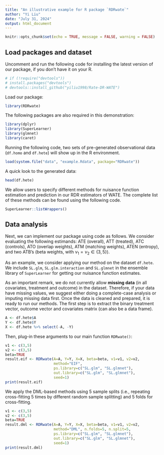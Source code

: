 ```yaml
---
title: "An illustrative example for R package `RDRwate`"
author: "Yi Liu"
date: "July 31, 2024"
output: html_document
---
```


```r
knitr::opts_chunk$set(echo = TRUE, message = FALSE, warning = FALSE)
```

## Load packages and dataset

Uncomment and run the following code for installing the latest version of our package, if you don't have it on your R. 

```r
# if (!require("devtools"))
# install.packages("devtools")
# devtools::install_github("yiliu1998/Rate-DR-WATE")
```

Load our package: 

```r
library(RDRwate)
```

The following packages are also required in this demonstration: 

```r
library(dplyr)
library(SuperLearner)
library(glmnet)
library(caret)
```

Running the following code, two sets of pre-generated observational data (`df.homo` and `df.hete`) will show up in the R environment. 

```r
load(system.file("data", "example.Rdata", package="RDRwate"))
```

A quick look to the generated data:

```r
head(df.hete)
```

We allow users to specify different methods for nuisance function estimation and prediction in our RDR estimators of WATE. The complete list of these methods can be found using the following code. 

```r
SuperLearner::listWrappers()
```

## Data analysis

Next, we can implement our package using code as follows. We consider evaluating the following estimands: ATE (overall), ATT (treated), ATC (controls), ATO (overlap weights), ATM (matching weights), ATEN (entropy), and two ATB's (beta weights, with $\nu_1=\nu_2\in\{3,5\}$). 

As an example, we consider applying our method on the dataset `df.hete`. We include `SL.glm`, `SL.glm.interaction` and `SL.glmnet` in the ensemble library of `SuperLearner` for getting our nuisance function estimates. 

As an important remark, we do not currently allow **missing data** (in all covariates, treatment and outcome) in the dataset. Therefore, if your data have missing values, we suggest either doing a complete-case analysis or imputing missing data first. Once the data is cleaned and prepared, it is ready to run our methods. The first step is to extract the binary treatment vector, outcome vector and covariates matrix (can also be a data frame). 

```r
A <- df.hete$A
Y <- df.hete$Y
X <- df.hete %>% select(-A, -Y)
```

Then, plug-in these arguments to our main function `RDRwate()`: 

```r
v1 <- c(3,5)
v2 <- c(3,5)
beta=TRUE
result.eif <- RDRwate(A=A, Y=Y, X=X, beta=beta, v1=v1, v2=v2,
                      method="EIF", 
                      ps.library=c("SL.glm", "SL.glmnet"),
                      out.library=c("SL.glm", "SL.glmnet"),
                      seed=1)
print(result.eif)
```

We apply the DML-based methods using 5 sample splits (i.e., repeating cross-fitting 5 times by different random sample splitting) and 5 folds for cross-fitting. 

```r
v1 <- c(3,5)
v2 <- c(3,5)
beta=TRUE
result.dml <- RDRwate(A=A, Y=Y, X=X, beta=beta, v1=v1, v2=v2,
                      method="DML", n.folds=5, n.split=5, 
                      ps.library=c("SL.glm", "SL.glmnet"),
                      out.library=c("SL.glm", "SL.glmnet"),
                      seed=1)
print(result.dml)
```

